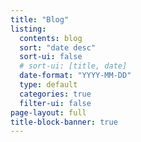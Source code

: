 ```yaml
---
title: "Blog"
listing:
  contents: blog
  sort: "date desc"
  sort-ui: false
  # sort-ui: [title, date]
  date-format: "YYYY-MM-DD"
  type: default
  categories: true
  filter-ui: false
page-layout: full
title-block-banner: true
---
```

